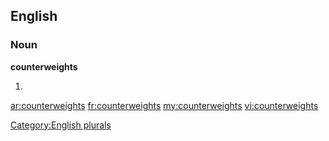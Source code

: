 ==English==

===Noun===
'''counterweights'''

# {{plural of|[[counterweight]]}}

[[Category:English plurals]]

[[ar:counterweights]]
[[fr:counterweights]]
[[my:counterweights]]
[[vi:counterweights]]
